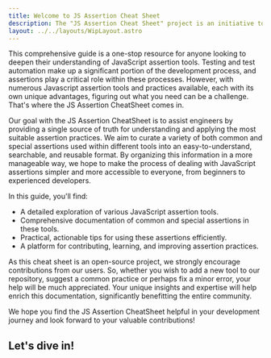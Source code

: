 ```yaml
---
title: Welcome to JS Assertion Cheat Sheet
description: The "JS Assertion Cheat Sheet" project is an initiative to create a comprehensive website guide for various JavaScript assertion tools. The aim is to curate common and special assertions from different tools into an easily readable, searchable and reusable format. 
layout: ../../layouts/WipLayout.astro
---
```



This comprehensive guide is a one-stop resource for anyone looking to deepen their understanding of JavaScript assertion tools. Testing and test automation make up a significant portion of the development process, and assertions play a critical role within these processes. However, with numerous Javascript assertion tools and practices available, each with its own unique advantages, figuring out what you need can be a challenge. That's where the JS Assertion CheatSheet comes in.

Our goal with the JS Assertion CheatSheet is to assist engineers by providing a single source of truth for understanding and applying the most suitable assertion practices. We aim to curate a variety of both common and special assertions used within different tools into an easy-to-understand, searchable, and reusable format. By organizing this information in a more manageable way, we hope to make the process of dealing with JavaScript assertions simpler and more accessible to everyone, from beginners to experienced developers.

In this guide, you'll find:

- A detailed exploration of various JavaScript assertion tools.
- Comprehensive documentation of common and special assertions in these tools.
- Practical, actionable tips for using these assertions efficiently.
- A platform for contributing, learning, and improving assertion practices.

As this cheat sheet is an open-source project, we strongly encourage contributions from our users. So, whether you wish to add a new tool to our repository, suggest a common practice or perhaps fix a minor error, your help will be much appreciated. Your unique insights and expertise will help enrich this documentation, significantly benefitting the entire community.

We hope you find the JS Assertion CheatSheet helpful in your development journey and look forward to your valuable contributions!

## Let's dive in!

<Home />
